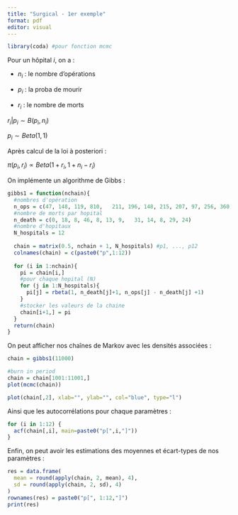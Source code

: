 ```yaml
---
title: "Surgical - 1er exemple"
format: pdf
editor: visual
---
```


```r
library(coda) #pour fonction mcmc
```

Pour un hôpital $i$, on a :

-   $n_i$ : le nombre d'opérations

-   $p_i$ : la proba de mourir

-   $r_i$ : le nombre de morts

$r_i | p_i \sim B(p_i,n_i)$

$p_i \sim Beta(1,1)$

Après calcul de la loi à posteriori :

$\pi(p_i, r_i) \propto Beta(1+r_i, 1+n_i - r_i)$

On implémente un algorithme de Gibbs :

```r
gibbs1 = function(nchain){
  #nombres d'opération
  n_ops = c(47, 148, 119, 810,   211, 196, 148, 215, 207, 97, 256, 360)
  #nombre de morts par hopital
  n_death = c(0, 18, 8, 46, 8, 13, 9,   31, 14, 8, 29, 24)
  #nombre d'hopitaux
  N_hospitals = 12 
  
  chain = matrix(0.5, nchain + 1, N_hospitals) #p1, ..., p12
  colnames(chain) = c(paste0("p",1:12))
  
  for (i in 1:nchain){
    pi = chain[i,]
    #pour chaque hopital (N)
    for (j in 1:N_hospitals){
      pi[j] = rbeta(1, n_death[j]+1, n_ops[j] - n_death[j] +1)
    }
    #stocker les valeurs de la chaine
    chain[i+1,] = pi 
  }
  return(chain)
}
```

On peut afficher nos chaînes de Markov avec les densités associées :

```r
chain = gibbs1(11000)

#burn in period
chain = chain[1001:11001,]
plot(mcmc(chain))
```

```r
plot(chain[,2], xlab="", ylab="", col="blue", type="l")
```

Ainsi que les autocorrélations pour chaque paramètres :

```r
for (i in 1:12) {
  acf(chain[,i], main=paste0("p[",i,"]"))
}
```

Enfin, on peut avoir les estimations des moyennes et écart-types de nos paramètres :

```r
res = data.frame(
  mean = round(apply(chain, 2, mean), 4),
  sd = round(apply(chain, 2, sd), 4)
)
rownames(res) = paste0("p[", 1:12,"]")
print(res)
```
